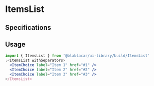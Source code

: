 

<Meta title="Items|ItemsList" />

# **ItemsList**

<Preview>
  <Story name="With separators between each item">
    <ItemsList withSeparators>
      <ItemChoice label="Item 1" href="#1" />
      <ItemChoice label="Item 2" href="#2" />
      <ItemChoice label="Item 3" href="#3" />
    </ItemsList>
  </Story>
  <Story name="With custom positioned separators">
    <ItemsList>
      <ItemChoice label="Item 1" href="#1" />
      <ItemChoice label="Item 2" href="#2" />
      <ItemChoice label="Item 3" href="#3" />
      <ItemsListDivider />
      <ItemChoice label="Item 4" href="#4" />
    </ItemsList>
  </Story>
</Preview>

## Specifications

## Usage

```jsx
import { ItemsList } from '@blablacar/ui-library/build/ItemsList'
;<ItemsList withSeparators>
  <ItemChoice label="Item 1" href="#1" />
  <ItemChoice label="Item 2" href="#2" />
  <ItemChoice label="Item 3" href="#3" />
</ItemsList>
```

<Props of={ItemsList} />
